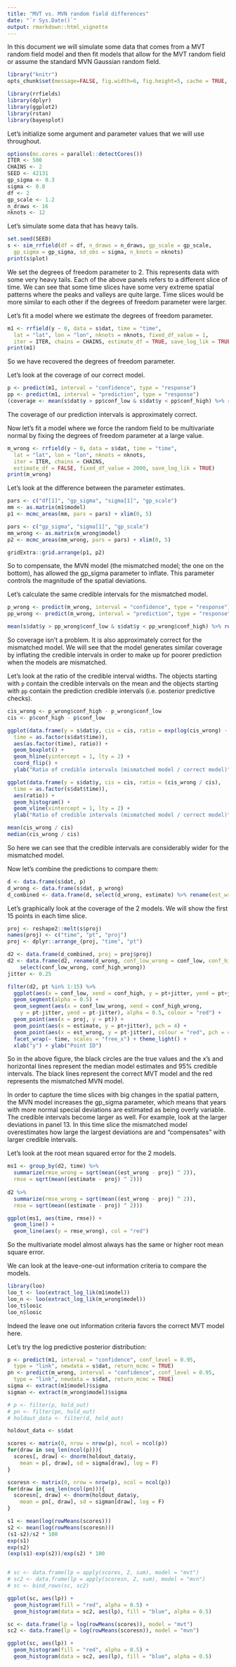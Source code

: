 ```yaml
---
title: "MVT vs. MVN random field differences"
date: "`r Sys.Date()`"
output: rmarkdown::html_vignette
---
```


In this document we will simulate some data that comes from a MVT random field model and then fit models that allow for the MVT random field or assume the standard MVN Gaussian random field. 

```r
library("knitr")
opts_chunk$set(message=FALSE, fig.width=6, fig.height=5, cache = TRUE, autodep = TRUE)
```

```r
library(rrfields)
library(dplyr)
library(ggplot2)
library(rstan)
library(bayesplot)
```

Let's initialize some argument and parameter values that we will use throughout.

```r
options(mc.cores = parallel::detectCores())
ITER <- 500
CHAINS <- 2
SEED <- 42131
gp_sigma <- 0.3
sigma <- 0.8
df <- 2
gp_scale <- 1.2
n_draws <- 16
nknots <- 12
```

Let's simulate some data that has heavy tails. 

```r
set.seed(SEED)
s <- sim_rrfield(df = df, n_draws = n_draws, gp_scale = gp_scale,
  gp_sigma = gp_sigma, sd_obs = sigma, n_knots = nknots)
print(s$plot)
```

We set the degrees of freedom parameter to 2. This represents data with some very heavy tails. Each of the above panels refers to a different slice of time. We can see that some time slices have some very extreme spatial patterns where the peaks and valleys are quite large. Time slices would be more similar to each other if the degrees of freedom parameter were larger. 

Let's fit a model where we estimate the degrees of freedom parameter. 

```r
m1 <- rrfield(y ~ 0, data = s$dat, time = "time",
  lat = "lat", lon = "lon", nknots = nknots, fixed_df_value = 1,
  iter = ITER, chains = CHAINS, estimate_df = TRUE, save_log_lik = TRUE)
print(m1)
```

So we have recovered the degrees of freedom parameter. 

Let's look at the coverage of our correct model. 

```r
p <- predict(m1, interval = "confidence", type = "response")
pp <- predict(m1, interval = "prediction", type = "response")
(coverage <- mean(s$dat$y > pp$conf_low & s$dat$y < pp$conf_high) %>% round(3))
```

The coverage of our prediction intervals is approximately correct. 

Now let's fit a model where we force the random field to be multivariate normal by fixing the degrees of freedom parameter at a large value. 

```r
m_wrong <- rrfield(y ~ 0, data = s$dat, time = "time",
  lat = "lat", lon = "lon", nknots = nknots,
  iter = ITER, chains = CHAINS,
  estimate_df = FALSE, fixed_df_value = 2000, save_log_lik = TRUE)
print(m_wrong)
```

Let's look at the difference between the parameter estimates.

```r
pars <- c("df[1]", "gp_sigma", "sigma[1]", "gp_scale")
mm <- as.matrix(m1$model)
p1 <- mcmc_areas(mm, pars = pars) + xlim(0, 5)

pars <- c("gp_sigma", "sigma[1]", "gp_scale")
mm_wrong <- as.matrix(m_wrong$model)
p2 <- mcmc_areas(mm_wrong, pars = pars) + xlim(0, 5)

gridExtra::grid.arrange(p1, p2)
```

So to compensate, the MVN model (the mismatched model; the one on the bottom), has allowed the gp_sigma parameter to inflate. This parameter controls the magnitude of the spatial deviations.

Let's calculate the same credible intervals for the mismatched model. 

```r
p_wrong <- predict(m_wrong, interval = "confidence", type = "response")
pp_wrong <- predict(m_wrong, interval = "prediction", type = "response")

mean(s$dat$y > pp_wrong$conf_low & s$dat$y < pp_wrong$conf_high) %>% round(3)
```

So coverage isn't a problem. It is also approximately correct for the mismatched model. We will see that the model generates similar coverage by inflating the credible intervals in order to make up for poorer prediction when the models are mismatched. 

Let's look at the ratio of the credible interval widths. The objects starting with `p` contain the credible intervals on the mean and the objects starting with `pp` contain the prediction credible intervals (i.e. posterior predictive checks).

```r
cis_wrong <- p_wrong$conf_high - p_wrong$conf_low
cis <- p$conf_high - p$conf_low

ggplot(data.frame(y = s$dat$y, cis = cis, ratio = exp(log(cis_wrong) - log(cis)), 
  time = as.factor(s$dat$time)), 
  aes(as.factor(time), ratio)) +
  geom_boxplot() +
  geom_hline(yintercept = 1, lty = 2) +
  coord_flip() +
  ylab("Ratio of credible intervals (mismatched model / correct model)")

ggplot(data.frame(y = s$dat$y, cis = cis, ratio = (cis_wrong / cis), 
  time = as.factor(s$dat$time)), 
  aes(ratio)) +
  geom_histogram() +
  geom_vline(xintercept = 1, lty = 2) +
  ylab("Ratio of credible intervals (mismatched model / correct model)")

mean(cis_wrong / cis)
median(cis_wrong / cis)
```

So here we can see that the credible intervals are considerably wider for the mismatched model.

Now let's combine the predictions to compare them:

```r
d <- data.frame(s$dat, p)
d_wrong <- data.frame(s$dat, p_wrong)
d_combined <- data.frame(d, select(d_wrong, estimate) %>% rename(est_wrong = estimate))
```

Let's graphically look at the coverage of the 2 models. We will show the first 15 points in each time slice. 

```r
proj <- reshape2::melt(s$proj)
names(proj) <- c("time", "pt", "proj")
proj <- dplyr::arrange_(proj, "time", "pt")

d2 <- data.frame(d_combined, proj = proj$proj)
d2 <- data.frame(d2, rename(d_wrong, conf_low_wrong = conf_low, conf_high_wrong = conf_high) %>% 
    select(conf_low_wrong, conf_high_wrong))
jitter <- 0.25

filter(d2, pt %in% 1:15) %>%
  ggplot(aes(x = conf_low, xend = conf_high, y = pt+jitter, yend = pt+jitter)) +
  geom_segment(alpha = 0.5) +
  geom_segment(aes(x = conf_low_wrong, xend = conf_high_wrong, 
    y = pt-jitter, yend = pt-jitter), alpha = 0.5, colour = "red") +
  geom_point(aes(x = proj, y = pt)) +
  geom_point(aes(x = estimate, y = pt+jitter), pch = 4) +
  geom_point(aes(x = est_wrong, y = pt-jitter), colour = "red", pch = 4) +
  facet_wrap(~ time, scales = "free_x") + theme_light() +
  xlab("y") + ylab("Point ID")
```

So in the above figure, the black circles are the true values and the x's and horizontal lines represent the median model estimates and 95% credible intervals. The black lines represent the correct MVT model and the red represents the mismatched MVN model. 

In order to capture the time slices with big changes in the spatial pattern, the MVN model increases the gp_sigma parameter, which means that years with more normal special deviations are estimated as being overly variable. The credible intervals become larger as well. For example, look at the larger deviations in panel 13. In this time slice the mismatched model overestimates how large the largest deviations are and "compensates" with larger credible intervals.

Let's look at the root mean squared error for the 2 models.

```r
ms1 <- group_by(d2, time) %>%
  summarize(rmse_wrong = sqrt(mean((est_wrong - proj) ^ 2)),
  rmse = sqrt(mean((estimate - proj) ^ 2)))
 
d2 %>%
  summarize(rmse_wrong = sqrt(mean((est_wrong - proj) ^ 2)),
  rmse = sqrt(mean((estimate - proj) ^ 2)))

ggplot(ms1, aes(time, rmse)) +
  geom_line() +
  geom_line(aes(y = rmse_wrong), col = "red")
```

So the multivariate model almost always has the same or higher root mean square error.

We can look at the leave-one-out information criteria to compare the models.

```r
library(loo)
loo_t <- loo(extract_log_lik(m1$model))
loo_n <- loo(extract_log_lik(m_wrong$model))
loo_t$looic
loo_n$looic
```

Indeed the leave one out information criteria favors the correct MVT model here.

Let's try the log predictive posterior distribution:

```r
p <- predict(m1, interval = "confidence", conf_level = 0.95,
  type = "link", newdata = s$dat, return_mcmc = TRUE)
pn <- predict(m_wrong, interval = "confidence", conf_level = 0.95,
  type = "link", newdata = s$dat, return_mcmc = TRUE)
sigma <- extract(m1$model)$sigma
sigman <- extract(m_wrong$model)$sigma

# p <- filter(p, hold_out)
# pn <- filter(pn, hold_out)
# holdout_data <- filter(d, hold_out)

holdout_data <- s$dat

scores <- matrix(0, nrow = nrow(p), ncol = ncol(p))
for(draw in seq_len(ncol(p))){
  scores[, draw] <- dnorm(holdout_data$y,
    mean = p[, draw], sd = sigma[draw], log = F)
}

scoresn <- matrix(0, nrow = nrow(p), ncol = ncol(p))
for(draw in seq_len(ncol(pn))){
  scoresn[, draw] <- dnorm(holdout_data$y,
    mean = pn[, draw], sd = sigman[draw], log = F)
}

s1 <- mean(log(rowMeans(scores)))
s2 <- mean(log(rowMeans(scoresn)))
(s1-s2)/s2 * 100
exp(s1)
exp(s2)
(exp(s1)-exp(s2))/exp(s2) * 100


# sc <- data.frame(lp = apply(scores, 2, sum), model = "mvt")
# sc2 <- data.frame(lp = apply(scoresn, 2, sum), model = "mvn")
# sc <- bind_rows(sc, sc2)

ggplot(sc, aes(lp)) +
  geom_histogram(fill = "red", alpha = 0.5) +
  geom_histogram(data = sc2, aes(lp), fill = "blue", alpha = 0.5)

sc <- data.frame(lp = log(rowMeans(scores)), model = "mvt")
sc2 <- data.frame(lp = log(rowMeans(scoresn)), model = "mvn")

ggplot(sc, aes(lp)) +
  geom_histogram(fill = "red", alpha = 0.5) +
  geom_histogram(data = sc2, aes(lp), fill = "blue", alpha = 0.5)
```

